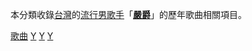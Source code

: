 本分類收錄[[台灣|台灣]]的[[流行|流行]][[男歌手|男歌手]]「'''[[嚴爵|嚴爵]]'''」的歷年歌曲相關項目。


[[Category:嚴爵|歌曲]]
[[Category:各演出者歌曲|Y]]
[[Category:臺灣流行歌曲|Y]]
[[Category:華語流行歌曲|Y]]